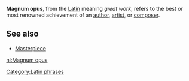 '''Magnum opus''', from the [[Latin]] meaning ''great work'', refers to the best or most renowned achievement of an [[author]], [[artist]], or [[composer]].

==See also==

*[[Masterpiece]]


[[Category:Latin phrases]]

[[nl:Magnum opus]]
